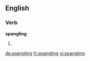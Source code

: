 
==English==

===Verb===
'''spangling'''

# {{present participle of|spangle}}

[[de:spangling]]
[[fr:spangling]]
[[vi:spangling]]